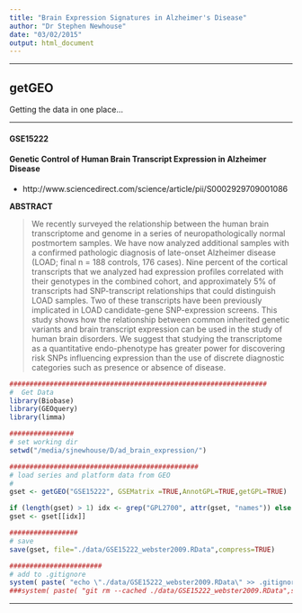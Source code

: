 ```yaml
---
title: "Brain Expression Signatures in Alzheimer's Disease"
author: "Dr Stephen Newhouse"
date: "03/02/2015"
output: html_document
---
```


***********************************

## getGEO

Getting the data in one place...

**********

#### GSE15222
#### Genetic Control of Human Brain Transcript Expression in Alzheimer Disease  
- http://www.sciencedirect.com/science/article/pii/S0002929709001086  

**ABSTRACT**  

> We recently surveyed the relationship between the human brain transcriptome and genome in a series of neuropathologically normal postmortem samples. We have now analyzed additional samples with a confirmed pathologic diagnosis of late-onset Alzheimer disease (LOAD; final n = 188 controls, 176 cases). Nine percent of the cortical transcripts that we analyzed had expression profiles correlated with their genotypes in the combined cohort, and approximately 5% of transcripts had SNP-transcript relationships that could distinguish LOAD samples. Two of these transcripts have been previously implicated in LOAD candidate-gene SNP-expression screens. This study shows how the relationship between common inherited genetic variants and brain transcript expression can be used in the study of human brain disorders. We suggest that studying the transcriptome as a quantitative endo-phenotype has greater power for discovering risk SNPs influencing expression than the use of discrete diagnostic categories such as presence or absence of disease.

```r

################################################################
#  Get Data
library(Biobase)
library(GEOquery)
library(limma)

################
# set working dir
setwd("/media/sjnewhouse/D/ad_brain_expression/")

###############################################
# load series and platform data from GEO
#
gset <- getGEO("GSE15222", GSEMatrix =TRUE,AnnotGPL=TRUE,getGPL=TRUE)

if (length(gset) > 1) idx <- grep("GPL2700", attr(gset, "names")) else idx <- 1
gset <- gset[[idx]]

#################
# save
save(gset, file="./data/GSE15222_webster2009.RData",compress=TRUE)

#######################
# add to .gitignore
system( paste( "echo \"./data/GSE15222_webster2009.RData\" >> .gitignore",sep="" ) )
###system( paste( "git rm --cached ./data/GSE15222_webster2009.RData",sep="" ) )

```

***********************************
